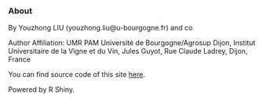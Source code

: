### About

By Youzhong LIU (youzhong.liu@u-bourgogne.fr) and co

Author Affiliation: UMR PAM Université de Bourgogne/Agrosup Dijon, Institut Universitaire de la Vigne et du Vin, Jules Guyot, Rue Claude Ladrey, Dijon, France 

You can find source code of this site <a href="https://github.com/daniellyz/OligoNet">here</a>.

Powered by R Shiny.

